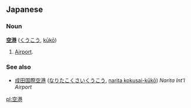 == Japanese ==
=== Noun ===
'''[[空]][[港]]''' ([[くうこう]], [[kūkō]])

# [[Airport]].

=== See also ===
*[[成田国際空港]] ([[なりたこくさいくうこう]], [[naritakokusaikūkō|narita kokusai-kūkō]]) ''Narita Int'l Airport''

[[pl:空港]]